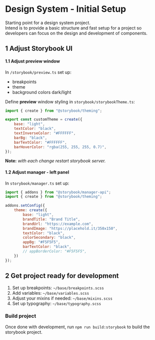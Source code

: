 
<Meta title="Initialization" />

# Design System - Initial Setup
Starting point for a design system project.\
Intend is to provide a basic structure and fast setup for a project so developers can focus on the design and development of components.

## **1 Adjust Storybook UI**

#### **1.1 Adjust preview window**
In `/storybook/preview.ts` set up:

- breakpoints
- theme
- background colors dark/light

Define **preview** window styling in `storybook/storybookTheme.ts`:
```jsx
import { create } from "@storybook/theming";

export const customTheme = create({
	base: "light",
	textColor: "black",
	textInverseColor: "#FFFFFF",
	barBg: "black",
	barTextColor: "#FFFFFF",
	barHoverColor: "rgba(255, 255, 255, 0.7)",
});
```
**Note:** *with each change restart storybook server.*

#### **1.2 Adjust manager - left panel**
In `storybook/manager.ts` set up:

```jsx
import { addons } from "@storybook/manager-api";
import { create } from "@storybook/theming";

addons.setConfig({
    theme: create({
        base: "light",
        brandTitle: "Brand Title",
        brandUrl: "https://example.com",
        brandImage: "https://placehold.it/350x150",
        textColor: "black",
        colorSecondary: "black",
        appBg: "#F5F5F5",
        barTextColor: "black",
        // appBorderColor: "#F5F5F5",
    })
});
```

## **2 Get project ready for development**
1. Set up breakpoints: `~/base/breakpoints.scss`
2. Add variables: `~/base/variables.scss`
3. Adjust your mixins if needed: `~/base/mixins.scss`
4. Set up typography: `~/base/typography.scss`

### Build project
Once done with development, run `npm run build:storybook` to build the storybook project.